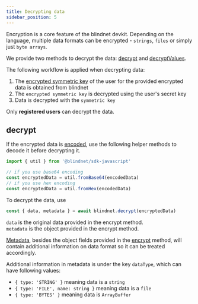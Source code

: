 ```yaml
---
title: Decrypting data
sidebar_position: 5
---
```



Encryption is a core feature of the blindnet devkit. Depending on the language, multiple data formats can be encrypted - `strings`, `files` or simply just `byte arrays`.  

We provide two methods to decrypt the data: [decrypt](#decrypt) and [decryptValues](#decrypt).

The following workflow is applied when decrypting data:

1. The [encrypted symmetric key](../glossary#encrypted-data-key) of the user for the provided encrypted data is obtained from blindnet 
1. The `encrypted symmetric key` is decrypted using the user's secret key
1. Data is decrypted with the `symmetric key`

Only **registered users** can decrypt the data.

## decrypt

If the encrypted data is [encoded](./encrypt#encode), use the following helper methods to decode it before decrypting it.

<Tabs groupId="lang">
<TabItem value="js" label="JavaScript" default>

```javascript linenums="1"
import { util } from '@blindnet/sdk-javascript'

// if you use base64 encoding
const encryptedData = util.fromBase64(encodedData)
// if you use hex encoding
const encryptedData = util.fromHex(encodedData)
```

</TabItem>
</Tabs>

To decrypt the data, use

<Tabs groupId="lang">
<TabItem value="js" label="JavaScript" default>

```javascript linenums="1"
const { data, metadata } = await blindnet.decrypt(encryptedData)
```

`data` is the original data provided in the encrypt method.  
`metadata` is the object provided in the encrypt method.

[Metadata](../glossary#metadata), besides the object fields provided in the [encrypt](./encrypt#encrypt) method, will contain additional information on data format so it can be treated accordingly.

Additional information in metadata is under the key `dataType`, which can have following values:
- `{ type: 'STRING' }` meaning data is a `string`
- `{ type: 'FILE', name: string }` meaning data is a `file`
- `{ type: 'BYTES' }` meaning data is `ArrayBuffer`

</TabItem>
</Tabs>

